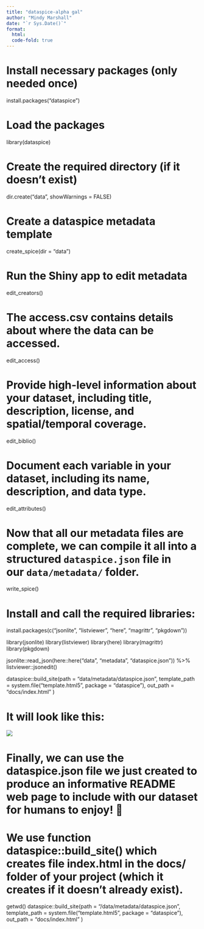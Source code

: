 ```yaml
---
title: "dataspice-alpha gal"
author: "Mindy Marshall"
date: "`r Sys.Date()`"
format: 
  html: 
  code-fold: true
---
```


# Install necessary packages (only needed once)

install.packages("dataspice")

# Load the packages

library(dataspice)

# Create the required directory (if it doesn't exist)

dir.create("data", showWarnings = FALSE)

# Create a dataspice metadata template

create_spice(dir = "data")

# Run the Shiny app to edit metadata

edit_creators()

# The access.csv contains details about where the data can be accessed.

edit_access()

# Provide high-level information about your dataset, including title, description, license, and spatial/temporal coverage.

edit_biblio()

# Document each variable in your dataset, including its name, description, and data type.

edit_attributes()

# Now that all our metadata files are complete, we can **compile it all into a structured `dataspice.json` file** in our `data/metadata/` folder.

write_spice()

# Install and call the required libraries:

install.packages(c("jsonlite", "listviewer", "here", "magrittr", "pkgdown"))

library(jsonlite) 
library(listviewer) 
library(here) 
library(magrittr) 
library(pkgdown)

jsonlite::read_json(here::here("data", "metadata", "dataspice.json")) %>% listviewer::jsonedit()

dataspice::build_site(path = "data/metadata/dataspice.json", template_path = system.file("template.html5", package = "dataspice"), out_path = "docs/index.html" )

# It will look like this:

![](screenshot.png)

# Finally, we can use the dataspice.json file we just created to produce an informative README web page to include with our dataset for humans to enjoy! 🤩

# We use function dataspice::build_site() which creates file index.html in the docs/ folder of your project (which it creates if it doesn’t already exist).

getwd() dataspice::build_site(path = "/data/metadata/dataspice.json", template_path = system.file("template.html5", package = "dataspice"), out_path = "docs/index.html" )

